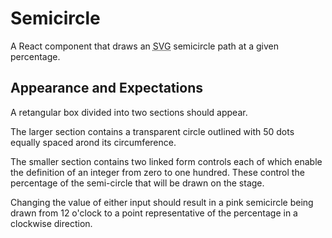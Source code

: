 
# Semicircle

A React component that draws an <abbr title="Scalable Vector Graphics">SVG</abbr>
semicircle path at a given percentage.

<SvgArtboardControlled
  diameter={300}
  padding={20}
  percent={0}
/>

## Appearance and Expectations

A retangular box divided into two sections should appear.

The larger section contains a transparent circle outlined with 50 dots equally spaced arond its circumference.

The smaller section contains two linked form controls each of which enable the definition of an integer from zero to one hundred. These control the percentage of the semi-circle that will be drawn on the stage.

Changing the value of either input should result in a pink semicircle being drawn from 12 o'clock to a point representative of the percentage in a clockwise direction.
